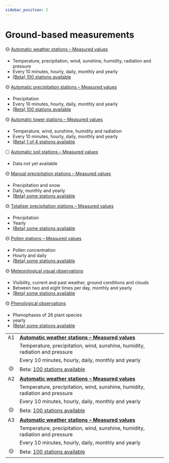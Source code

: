 ```yaml
---
sidebar_position: 2
---
```


# Ground-based measurements

🟡 [Automatic weather stations – Measured values](/a-data-groundbased/a1-automatic-weather-stations)
- Temperature, precipitation, wind, sunshine, humidity, radiation and pressure
- Every 10 minutes, hourly, daily, monthly and yearly
- [(Beta) 100 stations available](https://data.geo.admin.ch/browser/index.html#/collections/ch.meteoschweiz.ogd-smn?.language=en)

🟡 [Automatic precipitation stations – Measured values](/a-data-groundbased/a2-automatic-precipitation-stations)
- Precipitation
- Every 10 minutes, hourly, daily, monthly and yearly
- [(Beta) 100 stations available](https://data.geo.admin.ch/browser/index.html#/collections/ch.meteoschweiz.ogd-smn-precip?.language=en)

🟡 [Automatic tower stations – Measured values](/a-data-groundbased/a3-automatic-tower-stations)
- Temperature, wind, sunshine, humidity and radiation
- Every 10 minutes, hourly, daily, monthly and yearly
- [(Beta) 1 of 4 stations available](https://data.geo.admin.ch/browser/index.html#/collections/ch.meteoschweiz.ogd-smn-tower?.language=en)

⚪ [Automatic soil stations – Measured values](/a-data-groundbased/a4-automatic-soil-stations)
- Data not yet available

🟡 [Manual precipitation stations – Measured values](/a-data-groundbased/a5-manual-precipitation-stations)
- Precipitation and snow
- Daily, monthly and yearly
- [(Beta) some stations available](https://data.geo.admin.ch/browser/index.html#/collections/ch.meteoschweiz.ogd-nime?.language=en)

🟡 [Totaliser precipitation stations – Measured values](/a-data-groundbased/a6-totaliser-precipitation-stations)
- Precipitation
- Yearly
- [(Beta) some stations available](https://data.geo.admin.ch/browser/index.html#/collections/ch.meteoschweiz.ogd-tot?.language=en)

🟡 [Pollen stations – Measured values](/a-data-groundbased/a7-pollen-stations)
- Pollen concentration
- Hourly and daily
- [(Beta) some stations available](https://data.geo.admin.ch/browser/index.html#/collections/ch.meteoschweiz.ogd-pollen?.language=en)

🟡 [Meteorological visual observations](/a-data-groundbased/a8-meteorological-visual-observations)
- Visibility, current and past weather, ground conditions and clouds
- Between two and eight times per day, monthly and yearly
- [(Beta) some stations available](https://data.geo.admin.ch/browser/index.html#/collections/ch.meteoschweiz.ogd-meteorological-visual-observations?.language=en)

🟡 [Phenological observations](/a-data-groundbased/a9-phenological-observations)
- Phenophases of 26 plant species
- yearly
- [(Beta) some stations available](https://data.geo.admin.ch/browser/index.html#/collections/ch.meteoschweiz.ogd-phenological-observations?.language=en)



|    |          |
|:--:|:---------|
| A1 | [**Automatic weather stations – Measured values**](/a-data-groundbased/a1-automatic-weather-stations) |
|    | Temperature, precipitation, wind, sunshine, humidity, radiation and pressure |
|    | Every 10 minutes, hourly, daily, monthly and yearly |
| 🟡 | Beta: [100 stations available](https://data.geo.admin.ch/browser/index.html#/collections/ch.meteoschweiz.ogd-smn?.language=en) |
| A2 | [**Automatic weather stations – Measured values**](/a-data-groundbased/a1-automatic-weather-stations) |
|    | Temperature, precipitation, wind, sunshine, humidity, radiation and pressure |
|    | Every 10 minutes, hourly, daily, monthly and yearly |
| 🟡 | Beta: [100 stations available](https://data.geo.admin.ch/browser/index.html#/collections/ch.meteoschweiz.ogd-smn?.language=en) |
| A3 | [**Automatic weather stations – Measured values**](/a-data-groundbased/a1-automatic-weather-stations) |
|    | Temperature, precipitation, wind, sunshine, humidity, radiation and pressure |
|    | Every 10 minutes, hourly, daily, monthly and yearly |
| 🟡 | Beta: [100 stations available](https://data.geo.admin.ch/browser/index.html#/collections/ch.meteoschweiz.ogd-smn?.language=en) |



